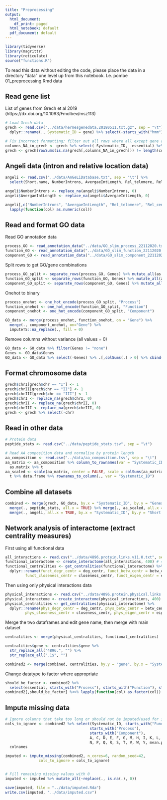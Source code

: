```yaml
---
title: "Preprocessing"
output:
  html_document:
    df_print: paged
  html_notebook: default
  pdf_document: default
---
```



```r
library(tidyverse)
library(magrittr)
library(reticulate)
source("functions.R")
```

To read this data without editing the code, please place the data in a directory "data" one level up from this notebook. I.e.
pombe
    01_preprocessing.Rmd
data
    <data files>


## Read gene list
List of genes from Grech et al 2019 (https://dx.doi.org/10.1093/Fmolbev/msz113)
```r
# Load Grech data
grech <- read.csv("../data/hermesgenedata.20180511.txt.gz", sep = "\t") %>% 
  dplyr::rename(., Systematic_ID = gene) %>% select(-starts_with("hmm"))

# Fix incorrect formatting; filter out all rows where all except gene and essential are missing
columns_NA_in_grech <- grech %>% select(-Systematic_ID, -essential) %>% colnames(.)
grech <- grech[rowSums(is.na(grech[,columns_NA_in_grech])) != length(columns_NA_in_grech),]
```

## Angeli data (intron and relative location data)
```r
angeli <- read.csv("../data/AnGeLiDatabase.txt", sep = "\t") %>% 
  select(Short.name, NumberIntrons, AvergaeIntLength, Rel_telomere, Rel_centromere)

angeli$NumberIntrons <- replace_na(angeli$NumberIntrons, 0)
angeli$AvergaeIntLength <- replace_na(angeli$AvergaeIntLength, 0)

angeli[,c("NumberIntrons", "AvergaeIntLength", "Rel_telomere", "Rel_centromere")] %<>%
  lapply(function(col) as.numeric(col))
```


## Read and format GO data

Read GO annotation data
```r
process_GO <- read_annotation_data("../data/GO_slim_process_22112020.txt")
function_GO <- read_annotation_data("../data/GO_slim_function_22112020.txt")
component_GO <- read_annotation_data("../data/GO_slim_component_22112020.txt")
```

Split rows to get GO/gene combinations
```r
process_GO_split <- separate_rows(process_GO, Genes) %>% mutate_all(as.factor)
function_GO_split <- separate_rows(function_GO, Genes) %>% mutate_all(as.factor)
component_GO_split <- separate_rows(component_GO, Genes) %>% mutate_all(as.factor)
```

Onehot to binary
```r
process_onehot <- one_hot_encode(process_GO_split, "Process")
function_onehot <- one_hot_encode(function_GO_split, "Function")
component_onehot <- one_hot_encode(component_GO_split, "Component")

GO_data <- merge(process_onehot, function_onehot, on = "Gene") %>%
  merge(., component_onehot, on="Gene") %>%
  imputeTS::na_replace(., fill = 0)

```

Remove columns without variance (all values = 0)
```r
GO_data <- GO_data %>% filter(Genes != "none") 
Genes <- GO_data$Genes
GO_data <- GO_data %>% select(-Genes) %>% .[,colSums(.) > 0] %>% cbind(., Genes)
```


## Format chromosome data
```r
grech$chrI[grech$chr == "I"] <- 1
grech$chrII[grech$chr == "II"] <- 1
grech$chrIII[grech$chr == "III"] <- 1
grech$chrI <- replace_na(grech$chrI, 0)
grech$chrII <- replace_na(grech$chrII, 0)
grech$chrIII <- replace_na(grech$chrIII, 0)
grech <- grech %>% select(-chr)
```


## Read in other data
```r
# Protein data
peptide_stats <- read.csv("../data/peptide_stats.tsv", sep = "\t")

# Read AA composition data and normalise by protein length
aa_composition <- read.csv("../data/aa_composition.tsv", sep = "\t")
aa_matrix <- aa_composition %>% column_to_rownames(var = "Systematic_ID") %>%
  as.matrix %>% t
aa_scaled <- scale(aa_matrix, center = FALSE, scale = colSums(aa_matrix)) %>%
  t %>% data.frame %>% rownames_to_column(., var = "Systematic_ID")
```


## Combine all datasets
```r
combined <- merge(grech, GO_data, by.x = "Systematic_ID", by.y = "Genes", all.x = TRUE) %>%
  merge(., peptide_stats, all.x = TRUE) %>% merge(., aa_scaled, all.x = TRUE) %>%
  merge(., angeli, all.x = TRUE, by.x = "Systematic_ID", by.y = "Short.name")
```

## Network analysis of interactome (extract centrality measures)

First using all functional data
```r
all_interactions <- read.csv("../data/4896.protein.links.v11.0.txt", sep=" ")
functional_interactome <- create_interactome(all_interactions, 400) # 400 = medium confidence
functional_centralities <- get_centralities(functional_interactome) %>% 
  dplyr::rename(funct_degr_centr = deg_centr, funct_betw_centr = betw_centr,
         funct_closeness_centr = closeness_centr, funct_eigen_centr = eigen_centr)
```
Then using only physical interactions data
```r
physical_interactions <- read.csv("../data/4896.protein.physical.links.v11.0.txt", sep=" ")
physical_interactome <- create_interactome(physical_interactions, 400)
physical_centralities <- get_centralities(physical_interactome) %>% 
  dplyr::rename(phys_degr_centr = deg_centr, phys_betw_centr = betw_centr,
         phys_closeness_centr = closeness_centr, phys_eigen_centr = eigen_centr)
```

Merge the two dataframes and edit gene name, then merge with main dataset
```r
centralities <- merge(physical_centralities, functional_centralities)

centralities$gene <- centralities$gene %>% 
  str_replace_all("4896.", "") %>%
  str_replace_all(".1$", "")

combined2 <- merge(combined, centralities, by.y = "gene", by.x = "Systematic_ID", all.x = TRUE)
```

Change datatype to factor where appropriate
```r
should_be_factor <- combined2 %>%
  select(essential, starts_with("Process"), starts_with("Function"), starts_with("Component"), starts_with("chr")) %>% colnames
combined2[,should_be_factor] %<>% lapply(function(col) as.factor(col))
```


## Impute missing data
```r
# Ignore columns that take too long or should not be imputed/used for imputation
cols_to_ignore <- combined2 %>% select(Systematic_ID, starts_with("Function"),
                                      starts_with("Process"),
                                      starts_with("Component"),
                                      A, C, D, E, F, G, M, H, I, K, L,
                                      N, P, Q, R, S, T, V, W, Y, mean.phylop) %>%
  colnames

imputed <- impute_missing(combined2, n_cores=6, random_seed=42,
               cols_to_ignore = cols_to_ignore)


# Fill remaining missing values with 0
imputed <- imputed %>% mutate_all(~replace(., is.na(.), 0))

```

```r
save(imputed, file = "../data/imputed.Rda")
write.csv(imputed, "../data/imputed.csv")
```
